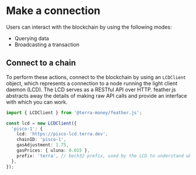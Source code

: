 # Make a connection

Users can interact with the blockchain by using the following modes:

- Querying data
- Broadcasting a transaction

## Connect to a chain

To perform these actions, connect to the blockchain by using an `LCDClient` object, which represents a connection to a node running the light client daemon (LCD). The LCD serves as a RESTful API over HTTP. feather.js abstracts away the details of making raw API calls and provide an interface with which you can work.

```ts
import { LCDClient } from '@terra-money/feather.js';

const lcd = new LCDClient({
  'pisco-1': {
    lcd: 'https://pisco-lcd.terra.dev',
    chainID: 'pisco-1',
    gasAdjustment: 1.75,
    gasPrices: { uluna: 0.015 },
    prefix: 'terra', // bech32 prefix, used by the LCD to understand which is the right chain to query
  },
});
```
